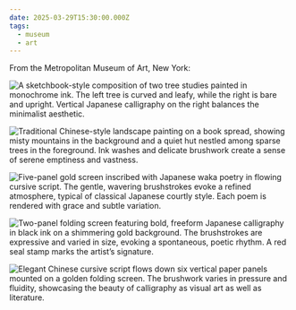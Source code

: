 ```yaml
---
date: 2025-03-29T15:30:00.000Z
tags:
  - museum
  - art
---
```

From the Metropolitan Museum of Art, New York:

![A sketchbook-style composition of two tree studies painted in monochrome ink. The left tree is curved and leafy, while the right is bare and upright. Vertical Japanese calligraphy on the right balances the minimalist aesthetic.](/assets/art/20250329-taiga-hall.jpg "<i>Taiga Hall Painting Album</i>, by Ike no Taiga")

![Traditional Chinese-style landscape painting on a book spread, showing misty mountains in the background and a quiet hut nestled among sparse trees in the foreground. Ink washes and delicate brushwork create a sense of serene emptiness and vastness.](/assets/art/20250329-marvelous-landscapes.jpg "<i>Album of Marvelous Landscapes</i>, by Tanomura Chokunyū")

![Five-panel gold screen inscribed with Japanese waka poetry in flowing cursive script. The gentle, wavering brushstrokes evoke a refined atmosphere, typical of classical Japanese courtly style. Each poem is rendered with grace and subtle variation.](/assets/art/20250329-waka.jpg "<i>Album of Twelve Waka from Poetry Competition of Poets of Different Eras</i>, by Emperor Go-Yōzei")

![Two-panel folding screen featuring bold, freeform Japanese calligraphy in black ink on a shimmering gold background. The brushstrokes are expressive and varied in size, evoking a spontaneous, poetic rhythm. A red seal stamp marks the artist’s signature.](/assets/art/20250329-freestyle-haiku.jpg "<i>Five Freestyle Haiku and a Chinese Couplet</i>, by Kawahigashi Hekigotō")

![Elegant Chinese cursive script flows down six vertical paper panels mounted on a golden folding screen. The brushwork varies in pressure and fluidity, showcasing the beauty of calligraphy as visual art as well as literature.](/assets/art/20250329-screens-chinese-poems.jpg "<i>Screens with Chinese Poems</i>, by Ryōkan Taigu")